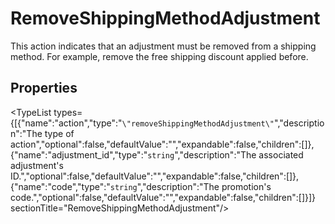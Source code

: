 
# RemoveShippingMethodAdjustment

This action indicates that an adjustment must be removed from a shipping method. For example, remove the free shipping discount applied before.

## Properties

<TypeList types={[{"name":"action","type":"`\"removeShippingMethodAdjustment\"`","description":"The type of action","optional":false,"defaultValue":"","expandable":false,"children":[]},{"name":"adjustment_id","type":"`string`","description":"The associated adjustment's ID.","optional":false,"defaultValue":"","expandable":false,"children":[]},{"name":"code","type":"`string`","description":"The promotion's code.","optional":false,"defaultValue":"","expandable":false,"children":[]}]}  sectionTitle="RemoveShippingMethodAdjustment"/>
